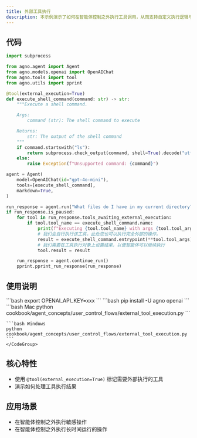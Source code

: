 ```yaml
---
title: 外部工具执行
description: 本示例演示了如何在智能体控制之外执行工具调用，从而支持自定义执行逻辑与安全措施。
---
```

## 代码

```python cookbook/agent_concepts/user_control_flows/external_tool_execution.py
import subprocess

from agno.agent import Agent
from agno.models.openai import OpenAIChat
from agno.tools import tool
from agno.utils import pprint

@tool(external_execution=True)
def execute_shell_command(command: str) -> str:
    """Execute a shell command.

    Args:
        command (str): The shell command to execute

    Returns:
        str: The output of the shell command
    """
    if command.startswith("ls"):
        return subprocess.check_output(command, shell=True).decode("utf-8")
    else:
        raise Exception(f"Unsupported command: {command}")

agent = Agent(
    model=OpenAIChat(id="gpt-4o-mini"),
    tools=[execute_shell_command],
    markdown=True,
)

run_response = agent.run("What files do I have in my current directory?")
if run_response.is_paused:
    for tool in run_response.tools_awaiting_external_execution:
        if tool.tool_name == execute_shell_command.name:
            print(f"Executing {tool.tool_name} with args {tool.tool_args} externally")
            # 我们会自行执行该工具。此处您也可以执行完全外部的操作。
            result = execute_shell_command.entrypoint(**tool.tool_args)
            # 我们需要在工具执行对象上设置结果，以便智能体可以继续执行
            tool.result = result

    run_response = agent.continue_run()
    pprint.pprint_run_response(run_response)
```

## 使用说明

<Steps>
  <Snippet file="create-venv-step.mdx" />

  <Step title="设置您的 API 密钥">
    ```bash
    export OPENAI_API_KEY=xxx
    ```
  </Step>

  <Step title="安装库">
    ```bash
    pip install -U agno openai
    ```
  </Step>

  <Step title="运行示例">
    <CodeGroup>
    ```bash Mac
    python cookbook/agent_concepts/user_control_flows/external_tool_execution.py
    ```

    ```bash Windows
    python cookbook/agent_concepts/user_control_flows/external_tool_execution.py
    ```
    </CodeGroup>
  </Step>
</Steps>

## 核心特性

- 使用 `@tool(external_execution=True)` 标记需要外部执行的工具
- 演示如何处理工具执行结果

## 应用场景

- 在智能体控制之外执行敏感操作
- 在智能体控制之外执行长时间运行的操作
